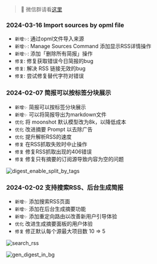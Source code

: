 > 👋 微信群请看[这里](/zh-CN/about)

### 2024-03-16 Import sources by opml file

- `新增✨`: 通过opml文件导入来源
- `新增✨`: Manage Sources Command 添加显示RSS详情操作
- `新增✨`: 添加「删除所有简报」操作
- `修复`: 修复获取错误今日简报的bug
- `修复`: 解决 RSS 链接无效的bug
- `修复`: 尝试修复替代字符对错误

### 2024-02-07 简报可以按标签分块展示

- `新增✨` 简报可以按标签分块展示
- `新增✨` 可以将简报导出为markdown文件
- `优化` 将 moonshot 默认模型改为8k，以降低成本
- `优化` 改进摘要 Prompt 以去除广告
- `优化` 提升解析RSS的速度
- `修复` 在RSS抓取失败时中止操作
- `修复` 修复RSS抓取出现的406错误
- `修复` 修复只有摘要的订阅源导致内容为空的问题

![digest_enable_split_by_tags](https://tidyread-pub.s3.us-west-2.amazonaws.com/digest_enable_split_by_tags.png)

### 2024-02-02 支持搜索RSS、后台生成简报

- `新增✨` 添加搜索RSS页面
- `新增✨` 添加在后台生成摘要功能
- `新增✨` 添加重定向路由以改善新用户引导体验
- `优化` 改进生成摘要面板的用户体验
- `修复` 修正默认每个源最大项目数 10 => 5

![search_rss](https://tidyread.s3.us-west-2.amazonaws.com/search_rss.png)

![gen_digest_in_bg](https://tidyread.s3.us-west-2.amazonaws.com/gen_digest_in_bg.png)
